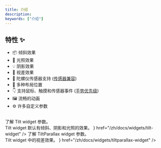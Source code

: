 ```yaml
---
title: 介绍
description:
keywords: ["介绍"]
---
```


## 特性 ✨

- 📦 倾斜效果
- 🔦 光照效果
- 💡 阴影效果
- 👀 视差效果
- 📱 陀螺仪传感器支持 ([传感器兼容][Sensors compatibility])
- 🧱 多种布局位置
- 👇 支持鼠标、触摸和传感器事件 ([手势优先级][Gesture priority])
- 🖼️ 流畅的动画
- ⚙️ 许多自定义参数

<br/>

<Step>
  <StepItem title="开始">
    <NavCardGrid>
      <NavCard
        subtitle="开始"
        title="安装"
        description="本指南介绍了相关兼容性以及如何添加 flutter_tilt package。"
        href="/zh/docs/installation"
      />
      <NavCard
        subtitle="指南"
        title="简单使用"
        description="简单示例帮助你快速上手。"
        href="/zh/docs/guides/simple-usage"
      />
    </NavCardGrid>
  </StepItem>

  <StepItem title="Widget">
    <NavCardGrid>
      <NavCard
        subtitle="Widget"
        title="Tilt widget"
        description={
          <div>
            了解 Tilt widget 参数。
            <br />
            Tilt widget 默认有倾斜、阴影和光照的效果。
          </div>
        }
        href="/zh/docs/widgets/tilt-widget"
      />
      <NavCard
        subtitle="Widget"
        title="TiltParallax widget"
        description={
          <div>
            了解 TiltParallax widget 参数。
            <br />
            Tilt widget 中的视差效果。
          </div>
        }
        href="/zh/docs/widgets/tiltparallax-widget"
      />
    </NavCardGrid>
  </StepItem>

  <StepItem title="示例">
    <NavCardGrid>
      <NavCard
        title="所有示例"
        description="探索附带源码的示例。"
        href="/zh/docs/examples"
      />
    </NavCardGrid>
  </StepItem>
</Step>

[Sensors compatibility]: /zh/docs/installation/#传感器兼容
[Gesture priority]: /zh/docs/widgets/tilt-widget/#手势优先级
